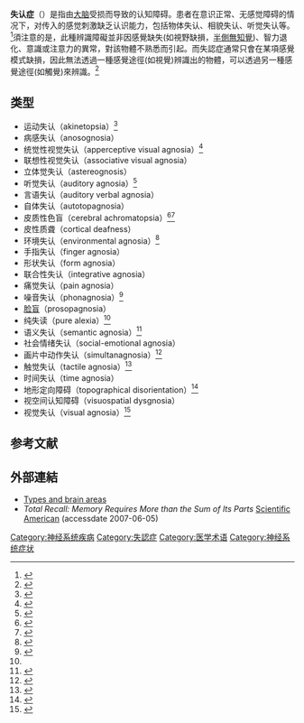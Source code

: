 {{Infobox disease
 |Name           = 失认症
 |ICD10          = {{ICD10|F|80|2|f|80}}, {{ICD10|F|88|0|f|80}} and {{ICD10|R|48|1|r|47}}
 |ICD9           = {{ICD9|784.69}}
 |Field          = [[神经内科|神经内科]]
 |ICDO           =
 |Image          = Nuvola apps interrogation blue.png
 |Caption        = 失认症导致患者对感觉刺激缺乏认识能力
 |OMIM           =
 |OMIM_mult      =
 |MedlinePlus    =
 |eMedicineSubj  = agnosia
 |eMedicineTopic =
 |DiseasesDB     =
 |MeshID         = D000377

|1=}}

'''失认症'''（{{lang-en|agnosia}}）是指由[[大脑|大脑]]受损而导致的认知障碍。患者在意识正常、无感觉障碍的情况下，对传入的感觉刺激缺乏认识能力，包括物体失认、相貌失认、听觉失认等。<ref>{{cite web|url= http://brainmind.com/Agnosia.html|title= AGNOSIA|accessdate= 2015-09-02|archive-date= 2016-03-03|archive-url= https://web.archive.org/web/20160303171639/http://brainmind.com/Agnosia.html|dead-url= yes}}</ref>須注意的是，此種辨識障礙並非因感覺缺失(如視野缺損，[[半侧空间忽略|半側無知覺]])、智力退化、意識或注意力的異常，對該物體不熟悉而引起。而失認症通常只會在某項感覺模式缺損，因此無法透過一種感覺途徑(如視覺)辨識出的物體，可以透過另一種感覺途徑(如觸覺)來辨識。<ref> {{Cite book | author = 陳雅資 譯 | title = 後天性言語和語言障礙 | location = 台北 | publisher = 合計圖書出版社 | ISBN = 978-986-126-983-2 }} </ref>

== 类型 ==
* 运动失认（akinetopsia）<ref>{{cite journal|last=Zeki|first=S|title=Cerebral akinetopsia (visual motion blindness)|url=https://archive.org/details/sim_brain_1991-04_114_part-2/page/811|journal=Brain|year=1991|volume=114|pages=811–824|doi=10.1093/brain/114.2.811|pmid=2043951}}</ref>
* 病感失认（anosognosia）
* 统觉性视觉失认（apperceptive visual agnosia）<ref>{{cite journal |author=Riddoch MJ, Humphreys GW |title=Visual agnosia |journal=Neurol Clin |volume=21 |issue=2 |pages=501–20 |date=May 2003 |pmid=12916489 |doi= 10.1016/s0733-8619(02)00095-6|url=https://archive.org/details/sim_neurologic-clinics_2003-05_21_2/page/501}}</ref>
* 联想性视觉失认（associative visual agnosia）
* 立体觉失认（astereognosis）
* 听觉失认（auditory agnosia）<ref>{{cite journal|last=Vignolo|first=L. A|title=Auditory Agnosia|journal=Biological Sciences|year=1982|volume=298|pages=49–57|doi=10.1098/rstb.1982.0071|pmid=6125975|issue=1089}}</ref>
* 言语失认（auditory verbal agnosia）
* 自体失认（autotopagnosia）
* 皮质性色盲（cerebral achromatopsia）<ref>{{cite journal |author=Cowey A, Alexander I, Heywood C, Kentridge R |title=Pupillary responses to coloured and contourless displays in total cerebral achromatopsia |journal=Brain |volume=131 |issue=Pt 8 |pages=2153–60 |date=August 2008 |pmid=18550620 |doi=10.1093/brain/awn110 |url=}}</ref><ref>{{cite journal|last=Woodward|first=T. S|author2=M. J Dixon|author3=K. T Mullen|author4=K. M Christensen|author5=D. N. Bub|title=Analysis of errors in color agnosia: A single case study|journal=Neurocase|year=1999|volume=5|pages=95–108|doi=10.1093/neucas/5.2.95 }}</ref>
* 皮性质聋（cortical deafness）
* 环境失认（environmental agnosia）<ref name="M.S.Burns (2004)">{{cite journal |last=Burns |first=MS |title=Clinical management of agnosia |journal=Top Stroke Rehabil |volume=11 |issue=1 |pages=1–9 |year=2004 |pmid=14872395 |doi=10.1310/N13K-YKYQ-3XX1-NFAV |url=http://thomasland.metapress.com/content/n13kykyq3xx1nfav/ |deadurl=yes |archiveurl=https://archive.is/20130128145754/http://thomasland.metapress.com/content/n13kykyq3xx1nfav/ |archivedate=2013-01-28 |access-date=2015-09-02 }}</ref>
* 手指失认（finger agnosia）
* 形状失认（form agnosia）
* 联合性失认（integrative agnosia）
* 痛觉失认（pain agnosia）
* 噪音失认（phonagnosia）<ref>{{cite journal |author=Van Lancker DR, Cummings JL, Kreiman J, Dobkin BH |title=Phonagnosia: a dissociation between familiar and unfamiliar voices |journal=Cortex |volume=24 |issue=2 |pages=195–209 |date=June 1988 |pmid=3416603 |doi=10.1016/s0010-9452(88)80029-7}}</ref>
* [[脸盲|脸盲]]（prosopagnosia）
* 纯失读（pure alexia）<ref name="M.S.Burns (2004)" />
* 语义失认（semantic agnosia）<ref>{{cite journal |author=Magnié MN, Ferreira CT, Giusiano B, Poncet M |title=Category specificity in object agnosia: preservation of sensorimotor experiences related to objects |journal=Neuropsychologia |volume=37 |issue=1 |pages=67–74 |date=January 1999 |pmid=9920472 |url=http://linkinghub.elsevier.com/retrieve/pii/S0028393298000451 |doi=10.1016/S0028-3932(98)00045-1 |access-date=2015-09-02 |archive-date=2019-12-05 |archive-url=https://web.archive.org/web/20191205221150/https://linkinghub.elsevier.com/retrieve/pii/S0028393298000451 |dead-url=no }}</ref>
* 社会情绪失认（social-emotional agnosia）
* 画片中动作失认（simultanagnosia）<ref name="Coslett 1991">{{cite journal |author=Coslett HB, Saffran E |title=Simultanagnosia. To see but not two see |journal=Brain |volume=114 |issue= 4|pages=1523–45 |date=August 1991 |pmid=1884165 |doi=10.1093/brain/114.4.1523 |url=}}</ref>
* 触觉失认（tactile agnosia）<ref>{{cite journal |author=Reed CL, Caselli RJ, Farah MJ |title=Tactile agnosia. Underlying impairment and implications for normal tactile object recognition |journal=Brain |volume=119 |issue=3 |pages=875–88 |date=June 1996 |pmid=8673499 |doi=10.1093/brain/119.3.875 |url=}}</ref>
* 时间失认（time agnosia）
* 地形定向障碍（topographical disorientation）<ref>{{cite journal|last=Mendez|first=Mario F|author2=Cherrier, Monique M|title=Agnosia for scenes in topographagnosia|journal=Neuropsychologia|volume=41|issue=10|pages=1387–1395|doi=10.1016/S0028-3932(03)00041-1}}</ref>
* 视空间认知障碍（visuospatial dysgnosia）
* 视觉失认（visual agnosia）<ref name="Green, 2005">{{cite journal |author=Greene JD |title=Apraxia, agnosias, and higher visual function abnormalities |journal=J. Neurol. Neurosurg. Psychiatr. |volume=76 |issue=Suppl 5 |pages=v25–34 |date=December 2005 |pmid=16291919 |pmc=1765708 |doi=10.1136/jnnp.2005.081885 |url=}}</ref>

== 参考文献 ==
{{reflist|2}}

==外部連結==
{{Medical resources
| ICD10           = {{ICD10|F80.2}}, {{ICD10|F88}}, {{ICD10|R48.1}}
| ICD9            = {{ICD9|784.69}}
| ICDO            = 
| OMIM            = 
| DiseasesDB      = 
| MedlinePlus     = 
| eMedicineSubj   = agnosia
| eMedicineTopic  = 
| MeshID          = D000377
| GeneReviewsNBK  = 
| GeneReviewsName = 
| NORD            = 
| GARDNum         = 
| GARDName        = 
| Orphanet        = 
| AO              = 
| RP              = 
| WO              = 
| OrthoInfo       = 
| NCI             = 
| Scholia         = 
| SNOMED CT       =
}}
{{Wiktionary|agnosia}}
* [https://web.archive.org/web/20051218160354/http://nanonline.org/nandistance/mtbi/ClinNeuro/agnosia.html Types and brain areas]
* ''Total Recall: Memory Requires More than the Sum of Its Parts'' [[Scientific_American|Scientific American]] (accessdate 2007-06-05)

{{Authority control}}
[[Category:神经系统疾病|Category:神经系统疾病]]
[[Category:失認症|Category:失認症]]
[[Category:医学术语|Category:医学术语]]
[[Category:神经系统症状|Category:神经系统症状]]